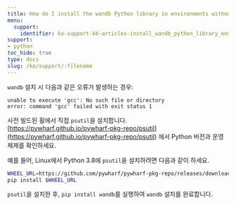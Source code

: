```yaml
---
title: How do I install the wandb Python library in environments without gcc?
menu:
  support:
    identifier: ko-support-kb-articles-install_wandb_python_library_environments_without_gcc
support:
- python
toc_hide: true
type: docs
slug: /ko/support/:filename
---
```


`wandb` 설치 시 다음과 같은 오류가 발생하는 경우:

```
unable to execute 'gcc': No such file or directory
error: command 'gcc' failed with exit status 1
```

사전 빌드된 휠에서 직접 `psutil`을 설치합니다. [https://pywharf.github.io/pywharf-pkg-repo/psutil](https://pywharf.github.io/pywharf-pkg-repo/psutil) 에서 Python 버전과 운영 체제를 확인하세요.

예를 들어, Linux에서 Python 3.8에 `psutil`을 설치하려면 다음과 같이 하세요.

```bash
WHEEL_URL=https://github.com/pywharf/pywharf-pkg-repo/releases/download/psutil-5.7.0-cp38-cp38-manylinux2010_x86_64.whl#sha256=adc36dabdff0b9a4c84821ef5ce45848f30b8a01a1d5806316e068b5fd669c6d
pip install $WHEEL_URL
```

`psutil`을 설치한 후, `pip install wandb`를 실행하여 `wandb` 설치를 완료합니다.
